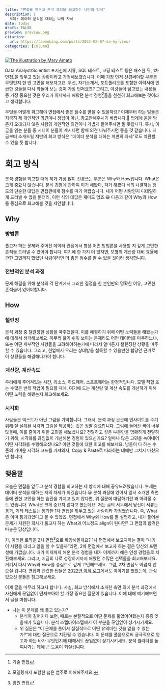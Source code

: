 ```yaml
---
title: "면접을 앞두고 분석 경험을 회고하는 나만의 방식"
description: |
  부제: 데이터 분석을 대하는 나의 자세 
date: today
draft: FALSE
preview: preview.png
citation:
  url: https://taemobang.com/posts/2023-02-07-da-my-view/
categories: [Column]
---
```


[![The illustration by Mary Amato](preview.png){fig-align="center"}](https://notioly.com)

Data Analyst/Scientist 포지션에 서류, SQL 테스트, 코딩 테스트 등은 패스한 뒤, 1차 면접[^1]을 앞두고 있는 상황이라고 가정해보겠습니다. 이때 가장 먼저 신경써야할 부분은 무엇인지 한 번 고민을 해보자고요. 우선, 자기소개서, 포트폴리오를 포함한 이력서에 언급한 것들을 다시 되돌아 보는 것이 가장 먼저겠죠? 그리고, 이것들이 담고있는 내용들 중 가장 중요한 것은 우리가 이제까지 해왔던 분석 경험[^2]들을 천천히 회고해보는 것이라고 생각합니다.

[^1]: 기술 면접

[^2]: 모델링까지 포함한 넓은 범주로 이해해주세요.

무엇을 어떻게 회고해야 면접에서 좋은 점수를 받을 수 있을까요? 이제부터 하는 말들은 지극히 제 개인적인 의견이니 정답이 아닌, 참고만해주시기 바랍니다.🤗 업계에 몸을 담은지 오래되지 않은 사람의 개인적인 의견이니 가볍게 들어주시면 될 듯합니다. 혹시, 이 글을 읽는 분들 중 시니어 분들이 계시다면 함께 의견 나눠주시면 좋을 것 같습니다. 지금부터 소개드릴 저만의 회고 방식은 "데이터 분석을 대하는 저만의 자세"로도 치환할 수 있을 듯 합니다.

# 회고 방식

분석 경험을 회고할 때에 제가 가장 많이 신경쓰는 부분은 Why와 How입니다. What은 크게 중요치 않습니다. 분석 경험에 관하여 이거 해봤다, 저거 해봤다 식의 나열하는 정도의 단순한 대답은 면접관에게 점수를 따기 어렵습니다. 내가 어떤 사람인지 디테일하게 드러낼 수 없을 뿐더러, 이런 식의 대답은 재미도 없죠.😀 다음과 같이 Why와 How를 중심으로 회고해볼 것을 제안합니다.

## Why

### 방법론

풀고자 하는 문제와 주어진 데이터 관점에서 항상 어떤 방법론을 사용할 지 깊게 고민한 흔적을 드러낼 수 있어야 합니다. 여기에 한 가지 더 얹자면, 모형의 계산량 대비 효율에 관한 고민까지 했었던 사람이라면 더 좋은 점수를 딸 수 있을 것이라 생각합니다.

### 전반적인 분석 과정

문제 해결을 위해 분석의 각 단계에서 그러한 결정을 한 본인만의 명확한 이유, 고민한 흔적들이 있어야합니다.

## How

### 챌린징

분석 과정 중 챌린징한 상황을 마주했을때, 이를 해결하기 위해 어떤 노력들을 해봤는가에 대해서 생각해보세요. 아무리 풀기 쉬워 보이는 문제라도 어떤 데이터를 마주하느냐, 또는 어떤 세부적인 사항들을 고려해야하는가에 따라서 얼마든지 챌린징한 상황을 마주할 수 있습니다. 그리고, 현업에서 우리는 상대방을 설득할 수 있을만한 합당안 근거로 이 상황들을 해결해나가야 합니다.

### 계산량, 계산속도

우리에게 주어져있는 시간, 리소스, 하드웨어, 소프트웨어는 한정적입니다. 모델 적합 또는 수많은 반복 작업이 필요할 때에, 여기에 드는 계산량 및 계산 속도를 개선하기 위해 어떤 노력을 해봤는지 회고해보세요.

### 시각화

사람들은 텍스트가 아닌 그림을 기억합니다. 그래서, 분석 과정 곳곳에 인사이트를 주기 위해 잘 설계된 시각화 그림을 제공하는 것은 정말 중요합니다. 그림에 들어간 색이 너무 많을때, 이를 줄이기 위한 고민을 해보셨나요? 전달하고 싶은 부분만을 명확하게 전달하기 위해, 시각화를 끊임없이 개선해본 경험이 있으신가요? 얼마나 많은 고민을 녹여내어 어떤 시각화를 수행해오셨나요? 이런 것들에 대한 회고를 해보세요. 남들이 다 하는 수준의 가벼운 시각화 코드를 가져와서, Copy & Paste로 따라하는 데에만 그치지 마셨으면 합니다.

## 맺음말

오늘은 면접을 앞두고 분석 경험을 회고하는 제 방식에 대해 공유드려봤습니다. 부제는 데이터 분석을 대하는 저의 자세가 되겠습니다.😀 분석 과정에 있어서 앞서 소개한 측면들에 관한 고민을 하는 습관을 가지고 있지 않다면, 위 질문에 대답하기란 꽤 어려울 수도 있습니다. What은 크게 중요치 않다고 했는데요. 저는 글의 서두에서 당신이 서류는 통과, 기타 테스트는 통과한 1차 면접을 앞두고 있는 사람이라 가정했습니다. 즉, What은 이미 통과되었다고 볼 수 있겠죠. 면접에서 Why와 How를 잘 설명하고, 내가 풀어본 문제가 지원한 회사가 풀고자 하는 What과 어느정도 align이 된다면? 그 면접의 합격은 따놓은 당상입니다.

자, 이러한 로직을 2차 면접[^3]으로 확장해볼까요? 1차 면접에서 보고자하는 결이 "내가 이 사람을 데리고 일을 할 수 있을까"라면, 2차 면접에서 보고자 하는 결은 당신의 포텐셜에 가깝습니다. 내가 이제까지 해온 분석 경험을 내가 이제까지 해온 인생 경험들로 치환해보세요. 그리고, 지금의 나로 성장하기까지 해왔던 수많은 선택들을 회고해보세요. 거기서 다시 Why와 How를 중심으로 깊게 고민해보세요. 그럼, 2차 면접도 어렵지 않으실 겁니다. 면접과 관련한 팁들은 [2022년 이직 로그](https://www.taemobang.com/posts/2023-01-01-move-to-another-company/)에서도 이야기를 했었는데, 관심있으신 분들은 참고해보세요.

[^3]: 임원 면접

이제 글을 마무리 하고자 합니다. 사실, 회고 방식에서 소개한 측면 외에 분석 과정에서 자신에게 끊임없이 던져보아야 할 가장 중요한 질문이 있습니다. 이에 대해 얘기해보면서 글을 마칩니다.

-   나는 이 문제를 왜 풀고 있는가?
    -   분석이 길어지다 보면, 때로는 본질적으로 어떤 문제를 풀었어야했는지 종종 잊을때가 있습니다. 분석 스텝바이스텝에서 이 부분을 끊임없이 상기시키세요.
    -   위 질문은 "이 문제를 풀어서 실질적으로 어떤 유의미한 것을 얻을 수 있는가?"에 대한 질문으로 치환될 수 있습니다. 이 문제를 풀음으로써 궁극적으로 얻고자 하는 바가 무엇인지에 대해서도 끊임없이 상기시키세요. 분석 퀄리티를 높여나가는 데에 큰 도움이 되실겁니다.
